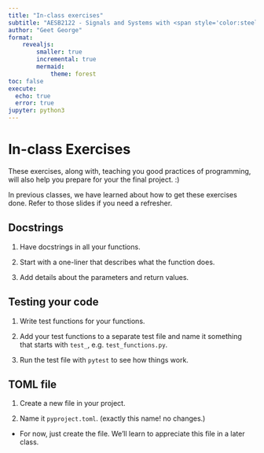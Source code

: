 ```yaml
---
title: "In-class exercises"
subtitle: "AESB2122 - Signals and Systems with <span style='color:steelblue'>***Python***</span>"
author: "Geet George"
format:
    revealjs:
        smaller: true
        incremental: true
        mermaid:
            theme: forest
toc: false
execute: 
  echo: true
  error: true
jupyter: python3
---
```


# In-class Exercises

These exercises, along with, teaching you good practices of programming, will also help you prepare for your the final project. :)

In previous classes, we have learned about how to get these exercises done. Refer to those slides if you need a refresher.

## Docstrings

1. Have docstrings in all your functions. 

2. Start with a one-liner that describes what the function does.

3. Add details about the parameters and return values.

## Testing your code

1. Write test functions for your functions.

2. Add your test functions to a separate test file and name it something that starts with `test_`, e.g. `test_functions.py`.

3. Run the test file with `pytest` to see how things work.

## TOML file

1. Create a new file in your project.

2. Name it `pyproject.toml`. (exactly this name! no changes.)

- For now, just create the file. We'll learn to appreciate this file in a later class.